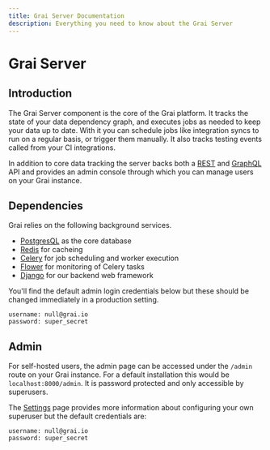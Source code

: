 ```yaml
---
title: Grai Server Documentation
description: Everything you need to know about the Grai Server
---
```


# Grai Server

## Introduction

The Grai Server component is the core of the Grai platform.
It tracks the state of your data dependency graph, and executes jobs as needed to keep your data up to date.
With it you can schedule jobs like integration syncs to run on a regular basis, or trigger them manually.
It also tracks testing events called from your CI integrations.

In addition to core data tracking the server backs both a [REST](/server/rest-api) and [GraphQL](/server/graphql-api) API and provides an admin console through which you can manage users on your Grai instance.

## Dependencies

Grai relies on the following background services.

- [PostgresQL](https://www.postgresql.org/) as the core database
- [Redis](https://redis.com/) for cacheing
- [Celery](https://docs.celeryq.dev/en/stable/userguide/periodic-tasks.html) for job scheduling and worker execution
- [Flower](https://flower.readthedocs.io/en/latest/) for monitoring of Celery tasks
- [Django](https://www.djangoproject.com/) for our backend web framework

You'll find the default admin login credentials below but these should be changed immediately in a production setting.

```copy
username: null@grai.io
password: super_secret
```

## Admin

For self-hosted users, the admin page can be accessed under the `/admin` route on your Grai instance.
For a default installation this would be `localhost:8000/admin`.
It is password protected and only accessible by superusers.

The [Settings](/server/settings) page provides more information about configuring your own superuser but the default credentials are:

```copy
username: null@grai.io
password: super_secret
```
